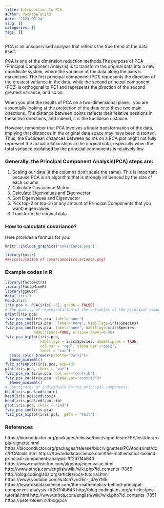 ```yaml
---
title: Introduction to PCA
author: Package Build
date: '2023-09-14'
slug: []
categories: []
tags: []
---
```



PCA is an unsupervised analysis that reflects the true trend of the data itself. 

PCA is one of the dimension reduction methods.The purpose of PCA (Principal Component Analysis) is to transform the original data into a new coordinate system, where the variance of the data  along the axes is maximized. The first principal component (PC1) represents the direction of the greatest variance in the data, while the second principal component (PC2) is orthogonal to PC1 and represents the direction of the second greatest variance, and so on.

When you plot the results of PCA on a two-dimensional plane，you are essentially looking at the projection of the data onto these two main directions. The distance between points reflects their relative positions in these two directions, and indeed, it is the Euclidean distance.

However, remember that PCA involves a linear transformation of the data, implying that distances in the original data space may have been distorted. Thus, the Euclidean distances between points on a PCA plot might not fully represent the actual relationships in the original data, especially when the total variance explained by the principal components is relatively low.

### Generally, the Principal Component Analysis(PCA) steps are:
 
1) Scaling our data (if the columns don’t scale the same). This is important because PCA is an algorithm that is strongly influenced by the size of each column.
2) Calculate Covariance Matrix
3) Calculate Eigenvalues and Eigenvector
4) Sort Eigenvalues and Eigenvector
5) Pick top-2 or top-3 (or any amount of Principal Components that you want) eigenvalues
6) Transform the original data

### How to calculate covariance? 
Here provides a formula for you.

```r
knitr::include_graphics("covariance.png")
```

```r
library(knitr)
##![calculation of covariance](covariance.png)
```

### Example codes in R
```r

library(factoextra)
library(FactoMineR)
library(ggpubr) 
data("iris")
head(iris)
iris.pca <- PCA(iris[,-5], graph = FALSE) 
# The quality of representation of the variables of the principal components are called the cos2.
print(iris.pca)
fviz_pca_ind(iris.pca, label="none")
fviz_pca_ind(iris.pca,  label="none", habillage=iris$Species)
fviz_pca_ind(iris.pca, label="none", habillage=iris$Species,
             addEllipses=TRUE, ellipse.level=0.95)
fviz_pca_biplot(iris.pca, 
                habillage = iris$Species, addEllipses = TRUE,
                col.var = "red", alpha.var ="cos2",
                label = "var") +
  scale_color_brewer(palette="Dark2")+
  theme_minimal()
fviz_screeplot(iris.pca, ncp=10)
plot(iris.pca, choix = "var")
fviz_pca_var(iris.pca, col.var="contrib")
fviz_pca_var(iris.pca, alpha.var="contrib")+
  theme_minimal()
# Coordinates of individuals on the principal components
head(iris.pca$ind$coord)
head(iris.pca$ind$cos2)
head(iris.pca$ind$contrib)
plot(iris.pca, choix = "ind")
fviz_pca_ind(iris.pca)
fviz_pca_biplot(iris.pca,  geom = "text")


```



### References 

https://bioconductor.org/packages/release/bioc/vignettes/roFFF/inst/doc/ropls-vignette.html
https://bioconductor.org/packages/release/bioc/vignettes/PCAtools/inst/doc/PCAtools.html
https://towardsdatascience.com/the-mathematics-behind-principal-component-analysis-fff2d7f4b643
https://www.mathsisfun.com/algebra/eigenvalue.html
http://www.sthda.com/english/wiki/wiki.php?id_contents=7866
http://blog.codinglabs.org/articles/pca-tutorial.html
https://www.youtube.com/watch?v=GEn-_dAyYME
https://towardsdatascience.com/the-mathematics-behind-principal-component-analysis-fff2d7f4b643
http://blog.codinglabs.org/articles/pca-tutorial.html
http://www.sthda.com/english/wiki/wiki.php?id_contents=7851
https://peterbloem.nl/blog/pca





